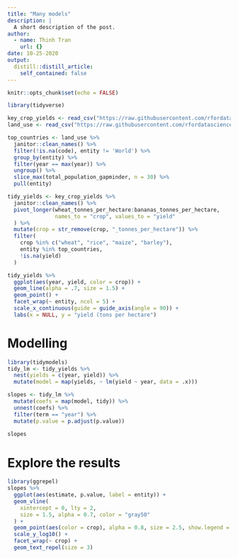 ```yaml
---
title: "Many models"
description: |
  A short description of the post.
author:
  - name: Thinh Tran
    url: {}
date: 10-25-2020
output:
  distill::distill_article:
    self_contained: false
---
```


```r
knitr::opts_chunk$set(echo = FALSE)
```

```r
library(tidyverse)
```

```r
key_crop_yields <- read_csv("https://raw.githubusercontent.com/rfordatascience/tidytuesday/master/data/2020/2020-09-01/key_crop_yields.csv")
land_use <- read_csv("https://raw.githubusercontent.com/rfordatascience/tidytuesday/master/data/2020/2020-09-01/land_use_vs_yield_change_in_cereal_production.csv")
```


```r
top_countries <- land_use %>% 
  janitor::clean_names() %>% 
  filter(!is.na(code), entity != 'World') %>% 
  group_by(entity) %>% 
  filter(year == max(year)) %>% 
  ungroup() %>% 
  slice_max(total_population_gapminder, n = 30) %>% 
  pull(entity)
```

```r
tidy_yields <- key_crop_yields %>% 
  janitor::clean_names() %>% 
  pivot_longer(wheat_tonnes_per_hectare:bananas_tonnes_per_hectare,
               names_to = "crop", values_to = "yield"
  ) %>%
  mutate(crop = str_remove(crop, "_tonnes_per_hectare")) %>% 
  filter(
    crop %in% c("wheat", "rice", "maize", "barley"),
    entity %in% top_countries,
    !is.na(yield)
  )
```



```r
tidy_yields %>% 
  ggplot(aes(year, yield, color = crop)) +
  geom_line(alpha = .7, size = 1.5) + 
  geom_point() + 
  facet_wrap(~ entity, ncol = 5) + 
  scale_x_continuous(guide = guide_axis(angle = 90)) + 
  labs(x = NULL, y = "yield (tons per hectare")
```

# Modelling 

```r
library(tidymodels)
tidy_lm <- tidy_yields %>% 
  nest(yields = c(year, yield)) %>% 
  mutate(model = map(yields, ~ lm(yield ~ year, data = .x)))

slopes <- tidy_lm %>% 
  mutate(coefs = map(model, tidy)) %>% 
  unnest(coefs) %>% 
  filter(term == "year") %>% 
  mutate(p.value = p.adjust(p.value))
  
slopes
```

# Explore the results 

```r
library(ggrepel)
slopes %>% 
  ggplot(aes(estimate, p.value, label = entity)) + 
  geom_vline(
    xintercept = 0, lty = 2, 
    size = 1.5, alpha = 0.7, color = "gray50"
  ) + 
  geom_point(aes(color = crop), alpha = 0.8, size = 2.5, show.legend = FALSE) + 
  scale_y_log10() + 
  facet_wrap(~ crop) + 
  geom_text_repel(size = 3)
```


